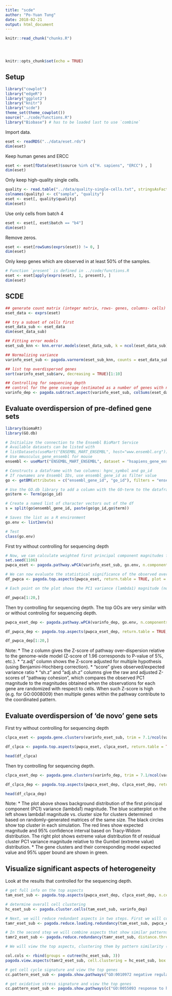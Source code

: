 ```yaml
---
title: "scde"
author: "Po-Yuan Tung"
date: 2018-02-21
output: html_document
---
```


<!-- The file analysis/chunks.R contains chunks that define default settings
shared across the workflowr files. -->
```r
knitr::read_chunk("chunks.R")
```

<!-- Update knitr chunk options -->
```r
```

<!-- Insert the date the file was last updated -->
```r
```

<!-- Insert the code version (Git commit SHA1) if Git repository exists and R
 package git2r is installed -->
```r
```

```r
knitr::opts_chunk$set(echo = TRUE)
```

## Setup

```r
library("cowplot")
library("edgeR")
library("ggplot2")
library("knitr")
library("scde")
theme_set(theme_cowplot())
source("../code/functions.R")
library("Biobase") # has to be loaded last to use `combine`
```

Import data.

```r
eset <- readRDS("../data/eset.rds")
dim(eset)
```

Keep human genes and ERCC

```r
eset <- eset[fData(eset)$source %in% c("H. sapiens", "ERCC") , ]
dim(eset) 
```

Only keep high-quality single cells.

```r
quality <- read.table("../data/quality-single-cells.txt", stringsAsFactors = FALSE)
colnames(quality) <- c("sample", "quality")
eset <- eset[, quality$quality]
dim(eset)
```

Use only cells from batch 4

```r
eset <- eset[, eset$batch == "b4"]
dim(eset)
```

Remove zeros.

```r
eset <- eset[rowSums(exprs(eset)) != 0, ]
dim(eset)
```

Only keep genes which are observed in at least 50% of the samples.

```r
# Function `present` is defined in ../code/functions.R
eset <- eset[apply(exprs(eset), 1, present), ]
dim(eset)
```

## SCDE

```r
## generate count matrix (integer matrix, rows- genes, columns- cells)
eset_data <- exprs(eset)

## try a subset of cells first
eset_data_sub <- eset_data
dim(eset_data_sub)

## Fitting error models
eset_sub_knn <- knn.error.models(eset_data_sub, k = ncol(eset_data_sub)/4, n.cores = 6, min.count.threshold = 1, min.nonfailed = 5, max.model.plots = 10)

## Normalizing variance
varinfo_eset_sub <- pagoda.varnorm(eset_sub_knn, counts = eset_data_sub, trim = 3, max.adj.var = 5, n.cores = 1, plot = TRUE)

## list top overdispersed genes
sort(varinfo_eset_sub$arv, decreasing = TRUE)[1:10]

## Controlling for sequencing depth
## control for the gene coverage (estimated as a number of genes with non-zero magnitude per cell) and normalize out that aspect of cell heterogeneity
varinfo_dep <- pagoda.subtract.aspect(varinfo_eset_sub, colSums(eset_data_sub[, rownames(eset_sub_knn)]>0))
```

## Evaluate overdispersion of pre-defined gene sets

```r
library(biomaRt)
library(GO.db)

# Initialize the connection to the Ensembl BioMart Service
# Available datasets can be listed with 
# listDatasets(useMart("ENSEMBL_MART_ENSEMBL", host="www.ensembl.org"))
# Use mmusculus_gene_ensembl for mouse
ensembl <- useMart("ENSEMBL_MART_ENSEMBL", dataset = "hsapiens_gene_ensembl", host="www.ensembl.org")

# Constructs a dataframe with two columns: hgnc_symbol and go_id
# If rownames are Ensembl IDs, use ensembl_gene_id as filter value
go <- getBM(attributes = c("ensembl_gene_id", "go_id"), filters = "ensembl_gene_id", values = rownames(eset_data_sub), mart = ensembl)

# Use the GO.db library to add a column with the GO-term to the dataframe
go$term <- Term(go$go_id)

# Create a named list of character vectors out of the df
s = split(go$ensembl_gene_id, paste(go$go_id,go$term))

# Saves the list as a R environment
go.env <- list2env(s)

# Test
class(go.env)
```

First try without controlling for sequencing depth
```r
# Now, we can calculate weighted first principal component magnitudes for each GO gene set in the provided environment.
set.seed(1106)
pwpca_eset <- pagoda.pathway.wPCA(varinfo_eset_sub, go.env, n.components=1, n.cores=1)

# We can now evaluate the statistical significance of the observed overdispersion for each GO gene set.
df_pwpca <- pagoda.top.aspects(pwpca_eset, return.table = TRUE, plot = TRUE, z.score = 1.96)

# Each point on the plot shows the PC1 variance (lambda1) magnitude (normalized by set size) as a function of set size. The red lines show expected (solid) and 95% upper bound (dashed) magnitudes based on the Tracey-Widom model.

df_pwpca[1:20,]
```

Then try controlling for sequencing depth. The top GOs are very similar with or without controling for sequencing depth.
```r
pwpca_eset_dep <- pagoda.pathway.wPCA(varinfo_dep, go.env, n.components=1, n.cores=1)

df_pwpca_dep <- pagoda.top.aspects(pwpca_eset_dep, return.table = TRUE, plot = TRUE, z.score = 1.96)

df_pwpca_dep[1:20,]
```

Note:
* The z column gives the Z-score of pathway over-dispersion relative to the genome-wide model (Z-score of 1.96 corresponds to P-value of 5%, etc.).
* "z.adj" column shows the Z-score adjusted for multiple hypothesis (using Benjamini-Hochberg correction).
* "score" gives observed/expected variance ratio
* "sh.z" and "adj.sh.z" columns give the raw and adjusted Z-scores of "pathway cohesion", which compares the observed PC1 magnitude to the magnitudes obtained when the observations for each gene are randomized with respect to cells. When such Z-score is high (e.g. for GO:0008009) then multiple genes within the pathway contribute to the coordinated pattern.

## Evaluate overdispersion of 'de novo' gene sets

First try without controlling for sequencing depth
```r
clpca_eset <- pagoda.gene.clusters(varinfo_eset_sub, trim = 7.1/ncol(varinfo_eset_sub$mat), n.clusters = 50, n.cores = 1, plot = TRUE)

df_clpca <- pagoda.top.aspects(pwpca_eset, clpca_eset, return.table = TRUE, plot = TRUE, z.score = 1.96)

head(df_clpca)
```

Then try controlling for sequencing depth.
```r
clpca_eset_dep <- pagoda.gene.clusters(varinfo_dep, trim = 7.1/ncol(varinfo_dep$mat), n.clusters = 50, n.cores = 1, plot = TRUE)

df_clpca_dep <- pagoda.top.aspects(pwpca_eset_dep, clpca_eset_dep, return.table = TRUE, plot = TRUE, z.score = 1.96)

head(df_clpca_dep)
```

Note:
* The plot above shows background distribution of the first principal component (PC1) variance (lambda1) magnitude. The blue scatterplot on the left shows lambda1 magnitude vs. cluster size for clusters determined based on randomly-generated matrices of the same size. The black circles show top cluster in each simulation. The red lines show expected magnitude and 95% confidence interval based on Tracy-Widom distribution. The right plot shows extreme value distribution fit of residual cluster PC1 variance magnitude relative to the Gumbel (extreme value) distribution.
* The gene clusters and their corresponding model expected value and 95% upper bound are shown in green.

## Visualize significant aspects of heterogeneity

Look at the results that controlled for the sequencing depth.

```r
# get full info on the top aspects
tam_eset_sub <- pagoda.top.aspects(pwpca_eset_dep, clpca_eset_dep, n.cells = NULL, z.score = qnorm(0.01/2, lower.tail = FALSE))

# determine overall cell clustering
hc_eset_sub <- pagoda.cluster.cells(tam_eset_sub, varinfo_dep)

# Next, we will reduce redundant aspects in two steps. First we will combine pathways that are driven by the same sets of genes:
tamr_eset_sub <- pagoda.reduce.loading.redundancy(tam_eset_sub, pwpca_eset_dep, clpca_eset_dep)

# In the second step we will combine aspects that show similar patterns (i.e. separate the same sets of cells). Here we will plot the cells using the overall cell clustering determined above:
tamr2_eset_sub <- pagoda.reduce.redundancy(tamr_eset_sub, distance.threshold = 0.9, plot = TRUE, cell.clustering = hc_eset_sub, labRow = NA, labCol = NA, box = TRUE, margins = c(0.5, 0.5), trim = 0)
```

```r
# We will view the top aspects, clustering them by pattern similarity (note, to view aspects in the order of increasing lambda1 magnitude, use row.clustering = NA).

col.cols <- rbind(groups = cutree(hc_eset_sub, 3))
pagoda.view.aspects(tamr2_eset_sub, cell.clustering = hc_eset_sub, box = TRUE, labCol = NA, margins = c(0.5, 20), col.cols = col.cols)
```

```r
# get cell cycle signature and view the top genes
cc.pattern_eset_sub <- pagoda.show.pathways("GO:0010972 negative regulation of G2/M transition of mitotic cell cycle", varinfo_dep, go.env, show.cell.dendrogram = TRUE, cell.clustering = hc_eset_sub, showRowLabels = TRUE)

# get oxidative stress signature and view the top genes
cc.pattern_eset_sub <- pagoda.show.pathways(c("GO:0055093 response to hyperoxia", "GO:0006979 response to oxidative stress", "GO:0001666 response to hypoxia"), varinfo_dep, go.env, show.cell.dendrogram = TRUE, cell.clustering = hc_eset_sub, showRowLabels = TRUE)
```
